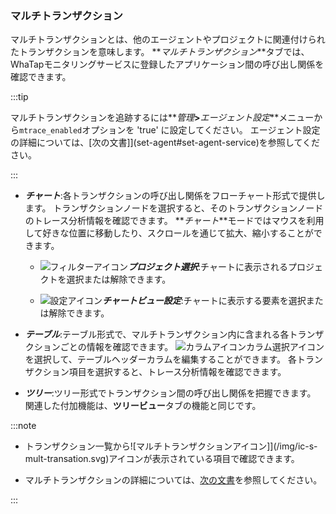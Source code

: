 ### マルチトランザクション

マルチトランザクションとは、他のエージェントやプロジェクトに関連付けられたトランザクションを意味します。 **_マルチトランザクション_**タブでは、WhaTapモニタリングサービスに登録したアプリケーション間の呼び出し関係を確認できます。

:::tip

マルチトランザクションを追跡するには**_管理_**>**_エージェント設定_**メニューから`mtrace_enabled`オプションを 'true' に設定してください。 エージェント設定の詳細については、[次の文書]](set-agent#set-agent-service)を参照してください。

:::

<ImgLang img="analysis-tx-multi.png" desc="マルチトランザクション" />

-   **_チャート_**:各トランザクションの呼び出し関係をフローチャート形式で提供します。 トランザクションノードを選択すると、そのトランザクションノードのトレース分析情報を確認できます。 **_チャート_**モードではマウスを利用して好きな位置に移動したり、スクロールを通じて拡大、縮小することができます。

    -   ![フィルターアイコン](/img/ico-filter.svg)**_プロジェクト選択_**:チャートに表示されるプロジェクトを選択または解除できます。

    -   ![設定アイコン](/img/ico-setting.svg)**_チャートビュー設定_**:チャートに表示する要素を選択または解除できます。

-   **_テーブル_**:テーブル形式で、マルチトランザクション内に含まれる各トランザクションごとの情報を確認できます。 ![カラムアイコン](/img/ico-column.svg)カラム選択アイコンを選択して、テーブルヘッダーカラムを編集することができます。 各トランザクション項目を選択すると、トレース分析情報を確認できます。

-   **_ツリー_**:ツリー形式でトランザクション間の呼び出し関係を把握できます。 関連した付加機能は、**ツリービュー**タブの機能と同じです。

:::note

-   トランザクション一覧から![マルチトランザクションアイコン]](/img/ic-s-mult-transation.svg)アイコンが表示されている項目で確認できます。

-   マルチトランザクションの詳細については、[次の文書](trs-multi-trace)を参照してください。

:::
